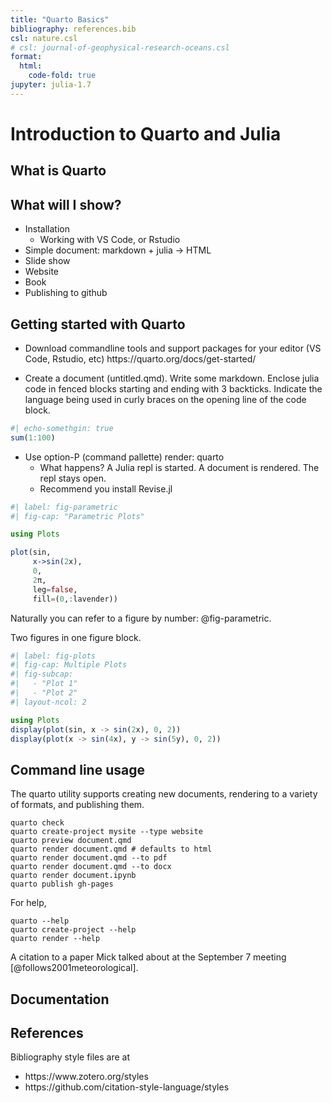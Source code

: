 ```yaml
---
title: "Quarto Basics"
bibliography: references.bib
csl: nature.csl
# csl: journal-of-geophysical-research-oceans.csl
format:
  html:
    code-fold: true
jupyter: julia-1.7
---
```



# Introduction to Quarto and Julia

## What is Quarto


## What will I show?

* Installation
  * Working with VS Code, or Rstudio
* Simple document: markdown + julia -> HTML
* Slide show
* Website
* Book
* Publishing to github


## Getting started with Quarto

* Download commandline tools and support packages for your editor (VS Code, Rstudio, etc) https://quarto.org/docs/get-started/

* Create a document (untitled.qmd). Write some markdown. Enclose julia code in fenced blocks starting and ending with 3 backticks. Indicate the language being used in curly braces on the opening line of the code block.

```julia
#| echo-somethgin: true
sum(1:100)
```

* Use option-P (command pallette) render: quarto
  * What happens? A Julia repl is started. A document is rendered. The repl stays open.
  * Recommend you install Revise.jl 


```julia
#| label: fig-parametric
#| fig-cap: "Parametric Plots"

using Plots

plot(sin, 
     x->sin(2x), 
     0, 
     2π, 
     leg=false, 
     fill=(0,:lavender))
```

Naturally you can refer to a figure by number: @fig-parametric.

Two figures in one figure block.

```julia
#| label: fig-plots
#| fig-cap: Multiple Plots
#| fig-subcap:
#|   - "Plot 1"
#|   - "Plot 2"
#| layout-ncol: 2

using Plots
display(plot(sin, x -> sin(2x), 0, 2))
display(plot(x -> sin(4x), y -> sin(5y), 0, 2))
```


## Command line usage

The quarto utility supports creating new documents, rendering to a variety of formats, and publishing them.

```
quarto check
quarto create-project mysite --type website
quarto preview document.qmd
quarto render document.qmd # defaults to html
quarto render document.qmd --to pdf
quarto render document.qmd --to docx
quarto render document.ipynb
quarto publish gh-pages
```

For help,

```
quarto --help
quarto create-project --help
quarto render --help
```

A citation to a paper Mick talked about at the September 7 meeting [@follows2001meteorological].

## Documentation



## References

Bibliography style files are at 

* https://www.zotero.org/styles
* https://github.com/citation-style-language/styles


::: {#refs}
:::
